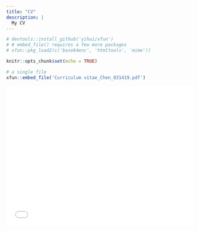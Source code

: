 ```yaml
---
title: "CV"
description: |
  My CV
---
```


```r

# devtools::install_github('yihui/xfun')
# # embed_file() requires a few more packages
# xfun::pkg_load2(c('base64enc', 'htmltools', 'mime'))

knitr::opts_chunk$set(echo = TRUE)

```


```r
# a single file
xfun::embed_file('Curriculum vitae_Chen_031419.pdf')
```


<embed src= "Curriculum vitae_Chen_031419.pdf" width= "500" height= "375">
